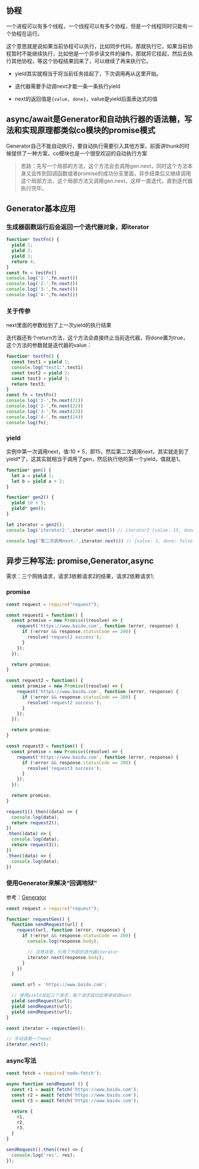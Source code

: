 ## 协程
一个进程可以有多个线程，一个线程可以有多个协程，但是一个线程同时只能有一个协程在运行。

这个意思就是说如果当前协程可以执行，比如同步代码，那就执行它，如果当前协程暂时不能继续执行，比如他是一个异步读文件的操作，那就将它挂起，然后去执行其他协程，等这个协程结果回来了，可以继续了再来执行它。

* yield其实就相当于将当前任务挂起了，下次调用再从这里开始。

* 迭代器需要手动调next才能一条一条执行yield

* next的返回值是`{value, done}`，value是yield后面表达式的值


## async/await是Generator和自动执行器的语法糖，写法和实现原理都类似co模块的promise模式
Generator自己不能自动执行，要自动执行需要引入其他方案，前面讲thunk的时候提供了一种方案，co模块也是一个很受欢迎的自动执行方案

>思路：先写一个局部的方法，这个方法会去调用gen.next，同时这个方法本身又会传到回调函数或者promise的成功分支里面，异步结束后又继续调用这个局部方法，这个局部方法又调用gen.next，这样一直迭代，直到迭代器执行完毕。

## Generator基本应用
### 生成器函数运行后会返回一个迭代器对象，即iterator
```js
function* testFn() {
  yield 1;
  yield 2;
  yield 3;
  return 4;
}
const fn = testFn()
console.log('1-',fn.next())
console.log('2-',fn.next())
console.log('3-',fn.next())
console.log('4-',fn.next())
```

### 关于传参
next里面的参数给到了上一次yield的执行结果

迭代器还有个return方法，这个方法会直接终止当前迭代器，将done置为true，这个方法的参数就是迭代器的value：
```js
function* testFn() {
  const test1 = yield 1;
  console.log("test1:",test1)
  const test2 = yield 2;
  const test3 = yield 3;
  return test3;
}
const fn = testFn()
console.log('1-',fn.next(21))
console.log('2-',fn.next(22))
console.log('3-',fn.next(23))
console.log('4-',fn.next(24))
console.log(fn);
```

### yield
实例中第一次调用next，值:10 + 5，即15，然后第二次调用next，其实就走到了yield*了，这其实就相当于调用了gen，然后执行他的第一个yield，值就是1。
```js
function* gen() {
  let a = yield 1;
  let b = yield a + 2;
}

function* gen2() {
  yield 10 + 5;
  yield* gen();
}

let iterator = gen2();
console.log('iterator2:',iterator.next()) // iterator2 {value: 15, done: false}

console.log('第二次调用next:',iterator.next()) // {value: 1, done: false}
```

## 异步三种写法: promise,Generator,async
需求：三个网络请求，请求3依赖请求2的结果，请求2依赖请求1;

### promise
```js
const request = require("request");

const request1 = function() {
  const promise = new Promise((resolve) => {
    request('https://www.baidu.com', function (error, response) {
      if (!error && response.statusCode == 200) {
        resolve('request1 success');
      }
    });
  });

  return promise;
}

const request2 = function() {
  const promise = new Promise((resolve) => {
    request('https://www.baidu.com', function (error, response) {
      if (!error && response.statusCode == 200) {
        resolve('request2 success');
      }
    });
  });

  return promise;
}

const request3 = function() {
  const promise = new Promise((resolve) => {
    request('https://www.baidu.com', function (error, response) {
      if (!error && response.statusCode == 200) {
        resolve('request3 success');
      }
    });
  });

  return promise;
}

request1().then((data) => {
  console.log(data);
  return request2();
})
.then((data) => {
  console.log(data);
  return request3();
})
.then((data) => {
  console.log(data);
})
```

### 使用Generator来解决“回调地狱”
参考：[Generator](http://dennisgo.cn/Articles/JavaScript/Generator.html)
```js
const request = require("request");

function* requestGen() {
  function sendRequest(url) {
    request(url, function (error, response) {
      if (!error && response.statusCode == 200) {
        console.log(response.body);

        // 注意这里，引用了外部的迭代器iterator
        iterator.next(response.body);
      }
    })
  }

  const url = 'https://www.baidu.com';

  // 使用yield发起三个请求，每个请求成功后再继续调next
  yield sendRequest(url);
  yield sendRequest(url);
  yield sendRequest(url);
}

const iterator = requestGen();

// 手动调第一个next
iterator.next();
```

### async写法
```js
const fetch = require('node-fetch');

async function sendRequest () {
  const r1 = await fetch('https://www.baidu.com');
  const r2 = await fetch('https://www.baidu.com');
  const r3 = await fetch('https://www.baidu.com');

  return {
    r1,
    r2,
    r3,
  }
}

sendRequest().then((res) => {
  console.log('res', res);
});
```